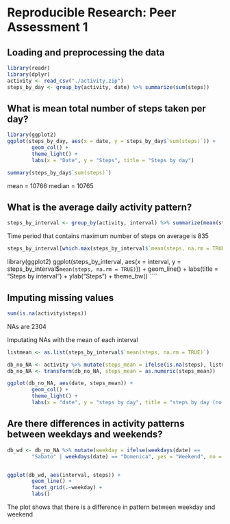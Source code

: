 
# Reproducible Research: Peer Assessment 1



## Loading and preprocessing the data
```r
library(readr)
library(dplyr)
activity <- read_csv("./activity.zip")
steps_by_day <- group_by(activity, date) %>% summarize(sum(steps))

```


## What is mean total number of steps taken per day?
```r

library(ggplot2)
ggplot(steps_by_day, aes(x = date, y = steps_by_day$`sum(steps)`)) + 
        geom_col() +
        theme_light() +
        labs(x = "Date", y = "Steps", title = "Steps by day")

summary(steps_by_day$`sum(steps)`)
```

mean = 10766
median = 10765


## What is the average daily activity pattern?
```r
steps_by_interval <- group_by(activity, interval) %>% summarize(mean(steps, na.rm = TRUE))
```

Time period that contains maximum number of steps on average is 835
```r
steps_by_interval[which.max(steps_by_interval$`mean(steps, na.rm = TRUE)`),]
```


library(ggplot2)
ggplot(steps_by_interval, aes(x = interval, y = steps_by_interval$`mean(steps, na.rm = TRUE)`)) +
        geom_line() +
        labs(title = "Steps by interval") +
        ylab("Steps") +
        theme_bw()
````


## Imputing missing values

```r
sum(is.na(activity$steps))
```
NAs are 2304

Imputating NAs with the mean of each interval

```r
listmean <- as.list(steps_by_interval$`mean(steps, na.rm = TRUE)`)

db_no_NA <- activity %>% mutate(steps_mean = ifelse(is.na(steps), listmean, steps))
db_no_NA <- transform(db_no_NA, steps_mean = as.numeric(steps_mean))

ggplot(db_no_NA, aes(date, steps_mean)) +
        geom_col() +
        theme_light() +
        labs(x = "date", y = "steps by day", title = "steps by day (no NAs)")
```

## Are there differences in activity patterns between weekdays and weekends?

```r
db_wd <- db_no_NA %>% mutate(weekday = ifelse(weekdays(date) == 
        "Sabato" | weekdays(date) == "Domenica", yes = "Weekend", no = "Weekday"))


ggplot(db_wd, aes(interval, steps)) +
        geom_line() +
        facet_grid(.~weekday) +
        labs()
```

The plot shows that there is a difference in pattern between weekday and weekend



